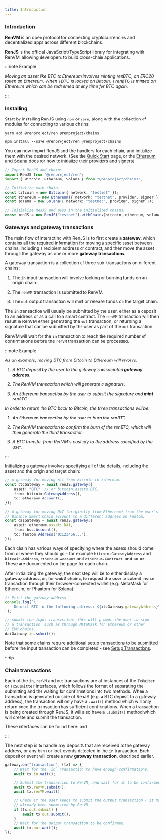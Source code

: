 ```yaml
---
title: Introduction
---
```



<DocTag type={DocType.Explanation} />

### Introduction

**RenVM** is an open protocol for connecting cryptocurrencies and decentralized apps across different blockchains.

**RenJS** is the official JavaScript/TypeScript library for integrating with RenVM, allowing developers to build cross-chain applications.

:::note Example

_Moving an asset like BTC to Ethereum involves minting renBTC, an ERC20 token on Ethereum. When 1 BTC is locked on Bitcoin, 1 renBTC is minted on Ethereum which can be redeemed at any time for BTC again._

:::

### Installing

Start by installing RenJS using `npm` or `yarn`, along with the collection of modules for connecting to various chains:

<Tabs>
  <TabItem value="yarn">

```shell
yarn add @renproject/ren @renproject/chains
```

  </TabItem>
  <TabItem value="npm">

```shell
npm install --save @renproject/ren @renproject/chains
```

  </TabItem>
</Tabs>

You can now import RenJS and the handlers for each chain, and initialize them with the desired network. (See the [Quick Start](./quick-start) page, or the [Ethereum](./reference/chains/ethereum) and [Solana](./reference/chains/solana) docs for how to initialize their providers and signers)

```ts
// Import RenJS and chains.
import RenJS from "@renproject/ren";
import { Bitcoin, Ethereum, Solana } from "@renproject/chains";

// Initialize each chain.
const bitcoin = new Bitcoin({ network: "testnet" });
const ethereum = new Ethereum({ network: "testnet", provider, signer });
const solana = new Solana({ network: "testnet", provider, signer });

// Initialize RenJS and pass in the initialized chains.
const renJS = new RenJS("testnet").withChains(bitcoin, ethereum, solana);
```

### Gateways and gateway transactions

The main flow of interacting with RenJS is to first create a **gateway**, which contains all the required information for moving a specific asset between chains, including a recipient address or contract, and then move the asset through the gateway as one or more **gateway transactions**.

A gateway transaction is a collection of three sub-transactions on different chains:

1. The `in` input transaction will involve locking or burning funds on an origin chain.

2. The `renVM` transaction is submitted to RenVM.

3. The `out` output transaction will mint or release funds on the target chain.

The `in` transaction will usually be submitted by the user, either as a deposit to an address or as a call to a smart contract. The `renVM` transaction will then result in RenVM either generating the `out` transaction, or returning a signature that can be submitted by the user as part of the `out` transaction.

RenVM will wait for the `in` transaction to reach the required number of confirmations before the `renVM` transaction can be processed.

:::note Example

_As an example, moving BTC from Bitcoin to Ethereum will involve:_

1. _A BTC deposit by the user to the gateway's associated **gateway address**._

2. _The RenVM transaction which will generate a signature._

3. _An Ethereum transaction by the user to submit the signature and **mint** renBTC._

_In order to return the BTC back to Bitcoin, the three transactions will be:_

1. _An Ethereum transaction by the user to burn the renBTC._

2. _The RenVM transaction to confirm the burn of the renBTC, which will then generate the third transaction:_

3. _A BTC transfer from RenVM's custody to the address specified by the user._

:::

Initializing a gateway involves specifying all of the details, including the asset and the origin and target chain:

```ts
// A gateway for moving BTC from Bitcoin to Ethereum.
const btcGateway = await renJS.gateway({
    asset: "BTC", // or bitcoin.assets.BTC,
    from: bitcoin.GatewayAddress(),
    to: ethereum.Account(),
});
```

```ts
// A gateway for moving DAI (originally from Ethereum) from the user's
// Binance Smart Chain account to a different address on Fantom.
const daiGateway = await renJS.gateway({
    asset: ethereum.assets.DAI,
    from: bsc.Account(),
    to: fantom.Address("0x123456..."),
});
```

Each chain has various ways of specifying where the assets should come from or where they should go - for example `bitcoin.GatewayAddress` and `bitcoin.Address`, `ethereum.Account` and `ethereum.Contract`, and so on. These are documented on the page for each chain.

After initializing the gateway, the next step will be to either display a gateway address, or, for web3 chains, to request the user to submit the `in` transaction through their browser-connected wallet (e.g. MetaMask for Ethereum, or Phantom for Solana):

```ts
// Print the gateway address
console.log(`\
    Deposit BTC to the following address: ${btcGateway.gatewayAddress}\
`);
```

```ts
// Submit the input transaction. This will prompt the user to sign
// a transaction, such as through MetaMask for Ethereum or other
// EVM chains.
daiGateway.in.submit();
```

Note that some chains require additional setup transactions to be submitted before the input transaction can be completed - see [Setup Transactions](./reference/setup-transactions).

:::tip

### Chain transactions

Each of the `in`, `renVM` and `out` transactions are all instances of the `TxWaiter` or `TxSubmitter` interfaces, which follows the format of separating the submitting and the waiting for confirmations into two methods. When a transaction is generated outside of RenJS (e.g. a BTC deposit to a gateway address), the transaction will only have a `.wait()` method which will only return once the transaction has sufficient confirmations. When a transaction is being created through RenJS, it will also have a `.submit()` method which will create and submit the transaction.

These interfaces can be found here: <TypeDoc name="TxWaiter" /> and <TypeDoc name="TxSubmitter" />

:::

The next step is to handle any deposits that are received at the gateway address, or any burn or lock events detected in the `in` transaction. Each deposit or event will create a new **gateway transaction**, described earlier.

```ts
gateway.on("transaction", (tx) => {
    // Wait for the `in` transaction to have enough confirmations.
    await tx.in.wait();

    // Submit the transaction to RenVM, and wait for it to be confirmed.
    await tx.renVM.submit();
    await tx.renVM.wait();

    // Check if the user needs to submit the output transaction - it may have
    // already been submitted by RenVM.
    if (tx.out.submit) {
        await tx.out.submit();
    }
    // Wait for the output transaction to be confirmed.
    await tx.out.wait();
});
```
